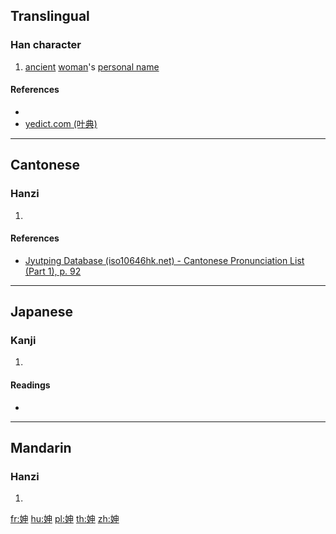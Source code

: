 ==Translingual==

===Han character===
{{Han char|rn=38|rad=女|as=05|sn=8|four=45406|canj=VLWL|ids=⿰女申}}

# [[ancient]] [[woman]]'s [[personal name]]

====References====
* {{Han ref|kx=0257.350|dkj=06143|hdz=21036.070|uh=59BD|ud=22973|bh=CC50|bd=52304}}
* [http://yedict.com/htm/59/59BD.htm yedict.com (叶典)]

----

==Cantonese==

===Hanzi===
{{yue-hanzi|jyut=[[san1]]|y=san1}}

# {{defn|lang=yue|sort=女05}}

====References====
* [http://www.iso10646hk.net/jp/document/download.jsp Jyutping Database (iso10646hk.net) - Cantonese Pronunciation List (Part 1), p. 92]

----

==Japanese==

===Kanji===
{{ja-kanji|grade=|rs=女05}}

# {{defn|lang=ja|sort=女05}}

====Readings====
* {{ja-readings|on=[[しん]] (shin)|kun=}}

----

==Mandarin==

===Hanzi===
{{cmn-hanzi|pin=[[shēn]] ([[shen1]])|wg=shen<sup>1</sup>}}

# {{defn|lang=cmn|sort=女05}}

[[fr:妽]]
[[hu:妽]]
[[pl:妽]]
[[th:妽]]
[[zh:妽]]